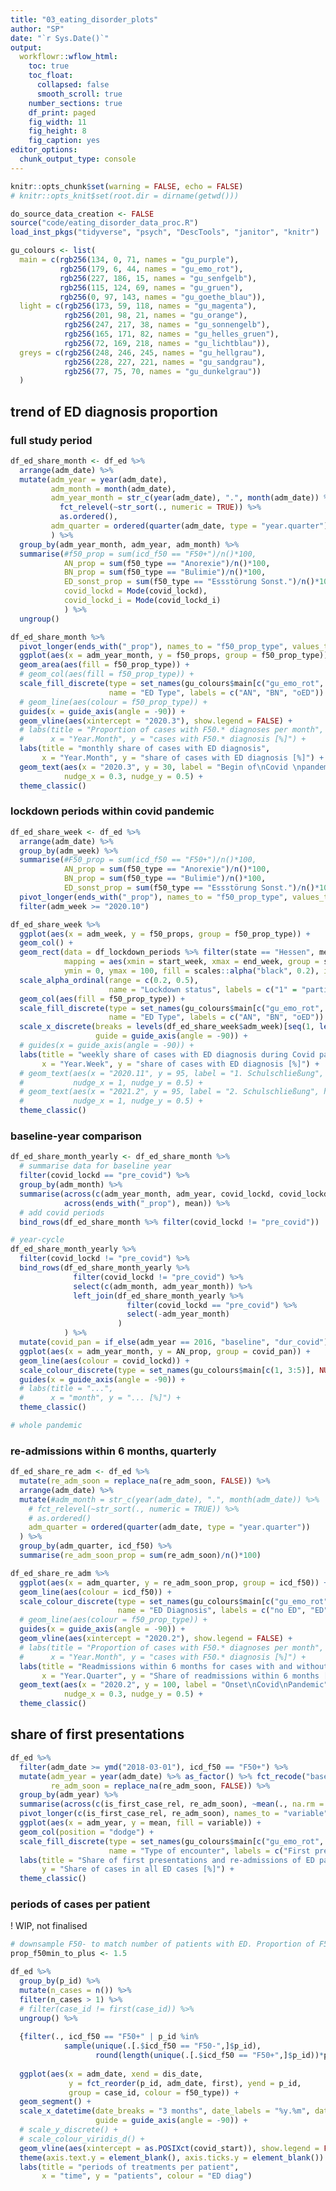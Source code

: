 ```yaml
---
title: "03_eating_disorder_plots"
author: "SP"
date: "`r Sys.Date()`"
output: 
  workflowr::wflow_html: 
    toc: true
    toc_float:
      collapsed: false
      smooth_scroll: true
    number_sections: true
    df_print: paged
    fig_width: 11
    fig_height: 8
    fig_caption: yes
editor_options: 
  chunk_output_type: console
---
```


```r
knitr::opts_chunk$set(warning = FALSE, echo = FALSE)
# knitr::opts_knit$set(root.dir = dirname(getwd()))
```

```r
do_source_data_creation <- FALSE
source("code/eating_disorder_data_proc.R")
load_inst_pkgs("tidyverse", "psych", "DescTools", "janitor", "knitr")
```

```r
gu_colours <- list(
  main = c(rgb256(134, 0, 71, names = "gu_purple"),
           rgb256(179, 6, 44, names = "gu_emo_rot"),
           rgb256(227, 186, 15, names = "gu_senfgelb"),
           rgb256(115, 124, 69, names = "gu_gruen"),
           rgb256(0, 97, 143, names = "gu_goethe_blau")),
  light = c(rgb256(173, 59, 118, names = "gu_magenta"),
            rgb256(201, 98, 21, names = "gu_orange"),
            rgb256(247, 217, 38, names = "gu_sonnengelb"),
            rgb256(165, 171, 82, names = "gu_helles_gruen"),
            rgb256(72, 169, 218, names = "gu_lichtblau")),
  greys = c(rgb256(248, 246, 245, names = "gu_hellgrau"),
            rgb256(228, 227, 221, names = "gu_sandgrau"),
            rgb256(77, 75, 70, names = "gu_dunkelgrau"))
  )
```

## trend of ED diagnosis proportion
### full study period
```r
df_ed_share_month <- df_ed %>% 
  arrange(adm_date) %>% 
  mutate(adm_year = year(adm_date),
         adm_month = month(adm_date),
         adm_year_month = str_c(year(adm_date), ".", month(adm_date)) %>%
           fct_relevel(~str_sort(., numeric = TRUE)) %>%
           as.ordered(),
         adm_quarter = ordered(quarter(adm_date, type = "year.quarter"))
         ) %>%
  group_by(adm_year_month, adm_year, adm_month) %>% 
  summarise(#f50_prop = sum(icd_f50 == "F50+")/n()*100, 
            AN_prop = sum(f50_type == "Anorexie")/n()*100,
            BN_prop = sum(f50_type == "Bulimie")/n()*100,
            ED_sonst_prop = sum(f50_type == "Essstörung Sonst.")/n()*100,
            covid_lockd = Mode(covid_lockd),
            covid_lockd_i = Mode(covid_lockd_i)
            ) %>% 
  ungroup()

df_ed_share_month %>% 
  pivot_longer(ends_with("_prop"), names_to = "f50_prop_type", values_to = "f50_props") %>% 
  ggplot(aes(x = adm_year_month, y = f50_props, group = f50_prop_type)) + 
  geom_area(aes(fill = f50_prop_type)) +
  # geom_col(aes(fill = f50_prop_type)) +
  scale_fill_discrete(type = set_names(gu_colours$main[c("gu_emo_rot", "gu_senfgelb", "gu_goethe_blau")], NULL),
                      name = "ED Type", labels = c("AN", "BN", "oED")) +
  # geom_line(aes(colour = f50_prop_type)) +
  guides(x = guide_axis(angle = -90)) + 
  geom_vline(aes(xintercept = "2020.3"), show.legend = FALSE) +
  # labs(title = "Proportion of cases with F50.* diagnoses per month", 
  #      x = "Year.Month", y = "cases with F50.* diagnosis [%]") +
  labs(title = "monthly share of cases with ED diagnosis", 
       x = "Year.Month", y = "share of cases with ED diagnosis [%]") +
  geom_text(aes(x = "2020.3", y = 30, label = "Begin of\nCovid \npandemic", hjust = "left", vjust = "top"),
            nudge_x = 0.3, nudge_y = 0.5) +
  theme_classic()
```

### lockdown periods within covid pandemic
```r
df_ed_share_week <- df_ed %>% 
  arrange(adm_date) %>% 
  group_by(adm_week) %>% 
  summarise(#F50_prop = sum(icd_f50 == "F50+")/n()*100, 
            AN_prop = sum(f50_type == "Anorexie")/n()*100,
            BN_prop = sum(f50_type == "Bulimie")/n()*100,
            ED_sonst_prop = sum(f50_type == "Essstörung Sonst.")/n()*100) %>% 
  pivot_longer(ends_with("_prop"), names_to = "f50_prop_type", values_to = "f50_props") %>% 
  filter(adm_week >= "2020.10")

df_ed_share_week %>% 
  ggplot(aes(x = adm_week, y = f50_props, group = f50_prop_type)) + 
  geom_col() +
  geom_rect(data = df_lockdown_periods %>% filter(state == "Hessen", measure == "school"),
            mapping = aes(xmin = start_week, xmax = end_week, group = subperiod_i, alpha = ordered(status)),
            ymin = 0, ymax = 100, fill = scales::alpha("black", 0.2), inherit.aes = FALSE) +
  scale_alpha_ordinal(range = c(0.2, 0.5),
                      name = "Lockdown status", labels = c("1" = "partial", "2" = "full (incl. holidays)")) +
  geom_col(aes(fill = f50_prop_type)) +
  scale_fill_discrete(type = set_names(gu_colours$main[c("gu_emo_rot", "gu_senfgelb", "gu_goethe_blau")], NULL),
                      name = "ED Type", labels = c("AN", "BN", "oED")) +
  scale_x_discrete(breaks = levels(df_ed_share_week$adm_week)[seq(1, length(levels(df_ed_share_week$adm_week)), 2)],
                   guide = guide_axis(angle = -90)) +
  # guides(x = guide_axis(angle = -90)) + 
  labs(title = "weekly share of cases with ED diagnosis during Covid pandemic", 
       x = "Year.Week", y = "share of cases with ED diagnosis [%]") +
  # geom_text(aes(x = "2020.11", y = 95, label = "1. Schulschließung", hjust = "left", vjust = "top"),
  #           nudge_x = 1, nudge_y = 0.5) +
  # geom_text(aes(x = "2021.2", y = 95, label = "2. Schulschließung", hjust = "left", vjust = "top"),
  #           nudge_x = 1, nudge_y = 0.5) +
  theme_classic()
```

### baseline-year comparison
```r
df_ed_share_month_yearly <- df_ed_share_month %>% 
  # summarise data for baseline year
  filter(covid_lockd == "pre_covid") %>%
  group_by(adm_month) %>%
  summarise(across(c(adm_year_month, adm_year, covid_lockd, covid_lockd_i), min_na),
            across(ends_with("_prop"), mean)) %>% 
  # add covid periods
  bind_rows(df_ed_share_month %>% filter(covid_lockd != "pre_covid"))

# year-cycle
df_ed_share_month_yearly %>%
  filter(covid_lockd != "pre_covid") %>%
  bind_rows(df_ed_share_month_yearly %>%
              filter(covid_lockd != "pre_covid") %>%
              select(c(adm_month, adm_year_month)) %>% 
              left_join(df_ed_share_month_yearly %>% 
                          filter(covid_lockd == "pre_covid") %>%
                          select(-adm_year_month)
                        )
            ) %>%
  mutate(covid_pan = if_else(adm_year == 2016, "baseline", "dur_covid")) %>% 
  ggplot(aes(x = adm_year_month, y = AN_prop, group = covid_pan)) +
  geom_line(aes(colour = covid_lockd)) +
  scale_colour_discrete(type = set_names(gu_colours$main[c(1, 3:5)], NULL)) +
  guides(x = guide_axis(angle = -90)) + 
  # labs(title = "...",
  #      x = "month", y = "... [%]") +
  theme_classic()

# whole pandemic

```

### re-admissions within 6 months, quarterly
```r
df_ed_share_re_adm <- df_ed %>%
  mutate(re_adm_soon = replace_na(re_adm_soon, FALSE)) %>%
  arrange(adm_date) %>%
  mutate(#adm_month = str_c(year(adm_date), ".", month(adm_date)) %>%
    # fct_relevel(~str_sort(., numeric = TRUE)) %>%
    # as.ordered()
    adm_quarter = ordered(quarter(adm_date, type = "year.quarter"))
  ) %>%
  group_by(adm_quarter, icd_f50) %>%
  summarise(re_adm_soon_prop = sum(re_adm_soon)/n()*100)

df_ed_share_re_adm %>%
  ggplot(aes(x = adm_quarter, y = re_adm_soon_prop, group = icd_f50)) +
  geom_line(aes(colour = icd_f50)) +
  scale_colour_discrete(type = set_names(gu_colours$main[c("gu_emo_rot", "gu_goethe_blau")], NULL),
                        name = "ED Diagnosis", labels = c("no ED", "ED")) +
  # geom_line(aes(colour = f50_prop_type)) +
  guides(x = guide_axis(angle = -90)) +
  geom_vline(aes(xintercept = "2020.2"), show.legend = FALSE) +
  # labs(title = "Proportion of cases with F50.* diagnoses per month",
  #      x = "Year.Month", y = "cases with F50.* diagnosis [%]") +
  labs(title = "Readmissions within 6 months for cases with and without ED",
       x = "Year.Quarter", y = "Share of readmissions within 6 months [%]") +
  geom_text(aes(x = "2020.2", y = 100, label = "Onset\nCovid\nPandemic", hjust = "left", vjust = "top"),
            nudge_x = 0.3, nudge_y = 0.5) +
  theme_classic()
```

## share of first presentations
```r
df_ed %>%
  filter(adm_date >= ymd("2018-03-01"), icd_f50 == "F50+") %>% 
  mutate(adm_year = year(adm_date) %>% as_factor() %>% fct_recode("baseline" = "2018", "baseline" = "2019"),
         re_adm_soon = replace_na(re_adm_soon, FALSE)) %>% 
  group_by(adm_year) %>% 
  summarise(across(c(is_first_case_rel, re_adm_soon), ~mean(., na.rm = TRUE)*100)) %>% 
  pivot_longer(c(is_first_case_rel, re_adm_soon), names_to = "variable", values_to = "mean") %>% 
  ggplot(aes(x = adm_year, y = mean, fill = variable)) +
  geom_col(position = "dodge") +
  scale_fill_discrete(type = set_names(gu_colours$main[c("gu_emo_rot", "gu_goethe_blau")], NULL),
                      name = "Type of encounter", labels = c("First presentation", "Early re-admission")) +
  labs(title = "Share of first presentations and re-admissions of ED patients over time",
       y = "Share of cases in all ED cases [%]") +
  theme_classic()

```


### periods of cases per patient
! WIP, not finalised
```r
# downsample F50- to match number of patients with ED. Proportion of F50- to F50+:
prop_f50min_to_plus <- 1.5

df_ed %>% 
  group_by(p_id) %>%
  mutate(n_cases = n()) %>%
  filter(n_cases > 1) %>%
  # filter(case_id != first(case_id)) %>% 
  ungroup() %>% 
  
  {filter(., icd_f50 == "F50+" | p_id %in% 
            sample(unique(.[.$icd_f50 == "F50-",]$p_id), 
                   round(length(unique(.[.$icd_f50 == "F50+",]$p_id))*prop_f50min_to_plus)))} %>%
  
  ggplot(aes(x = adm_date, xend = dis_date,
             y = fct_reorder(p_id, adm_date, first), yend = p_id,
             group = case_id, colour = f50_type)) +
  geom_segment() + 
  scale_x_datetime(date_breaks = "3 months", date_labels = "%y.%m", date_minor_breaks = "1 month", 
                   guide = guide_axis(angle = -90)) +
  # scale_y_discrete() +
  # scale_colour_viridis_d() + 
  geom_vline(aes(xintercept = as.POSIXct(covid_start)), show.legend = FALSE) + 
  theme(axis.text.y = element_blank(), axis.ticks.y = element_blank()) + 
  labs(title = "periods of treatments per patient", 
       x = "time", y = "patients", colour = "ED diag")
```
